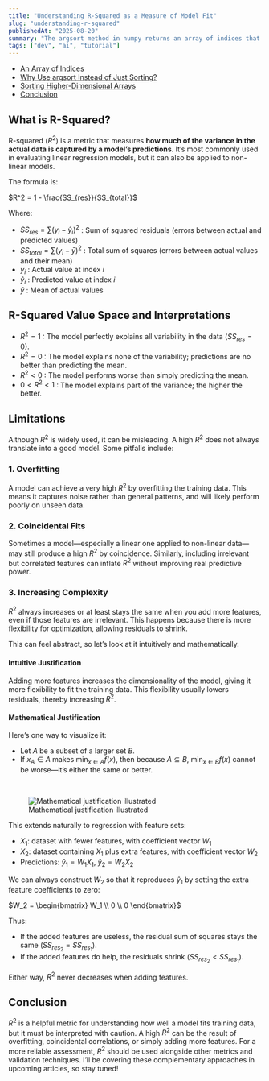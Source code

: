 ```yaml
---
title: "Understanding R-Squared as a Measure of Model Fit"
slug: "understanding-r-squared"
publishedAt: "2025-08-20"
summary: "The argsort method in numpy returns an array of indices that can be used to sort the array itself or another array. At first, its mechanism might feel a little confusing, but the idea is both powerful and straightforward once you understand how it works and why we need it."
tags: ["dev", "ai", "tutorial"]
---
```


- [An Array of Indices](#an-array-of-indices)
- [Why Use argsort Instead of Just Sorting?](#why-use-argsort-instead-of-just-sorting)
- [Sorting Higher-Dimensional Arrays](#sorting-higher-dimensional-arrays)
- [Conclusion](#conclusion)

## What is R-Squared?

R-squared ($R^2$) is a metric that measures **how much of the variance in the actual data is captured by a model’s predictions**. It’s most commonly used in evaluating linear regression models, but it can also be applied to non-linear models.

The formula is:

<div style={{textAlign: "center"}}>
$R^2 = 1 - \frac{SS_{res}}{SS_{total}}$
</div>

Where:

- $SS_{res} = \sum(y_i - \hat{y}_i)^2$ : Sum of squared residuals (errors between actual and predicted values)
- $SS_{total} = \sum(y_i - \bar{y})^2$ : Total sum of squares (errors between actual values and their mean)
- $y_i$ : Actual value at index $i$
- $\hat{y}_i$ : Predicted value at index $i$
- $\bar{y}$ : Mean of actual values

## R-Squared Value Space and Interpretations

- $R^2 = 1$ : The model perfectly explains all variability in the data ($SS_{res} = 0$).
- $R^2 = 0$ : The model explains none of the variability; predictions are no better than predicting the mean.
- $R^2 < 0$ : The model performs worse than simply predicting the mean.
- $0 < R^2 < 1$ : The model explains part of the variance; the higher the better.

## Limitations

Although $R^2$ is widely used, it can be misleading. A high $R^2$ does not always translate into a good model. Some pitfalls include:

### 1. Overfitting

A model can achieve a very high $R^2$ by overfitting the training data. This means it captures noise rather than general patterns, and will likely perform poorly on unseen data.

### 2. Coincidental Fits

Sometimes a model—especially a linear one applied to non-linear data—may still produce a high $R^2$ by coincidence. Similarly, including irrelevant but correlated features can inflate $R^2$ without improving real predictive power.

### 3. Increasing Complexity

$R^2$ always increases or at least stays the same when you add more features, even if those features are irrelevant. This happens because there is more flexibility for optimization, allowing residuals to shrink.

This can feel abstract, so let’s look at it intuitively and mathematically.

#### Intuitive Justification

Adding more features increases the dimensionality of the model, giving it more flexibility to fit the training data. This flexibility usually lowers residuals, thereby increasing $R^2$.

#### Mathematical Justification

Here’s one way to visualize it:

- Let $A$ be a subset of a larger set $B$.
- If $x_A \in A$ makes $\min_{x \in A}f(x)$, then because $A \subseteq B$, $\min_{x \in B}f(x)$ cannot be worse—it’s either the same or better.
<br/>
<figure style={{ textAlign: "center" }}>
  <img
    src="/understanding-r-squared/r-squared.png"
    alt="Mathematical justification illustrated"
    style={{ marginBottom: "8px" }}
  />
  <figcaption>Mathematical justification illustrated</figcaption>
</figure>

This extends naturally to regression with feature sets:

- $X_1$: dataset with fewer features, with coefficient vector $W_1$
- $X_2$: dataset containing $X_1$ plus extra features, with coefficient vector $W_2$
- Predictions: $\hat{y}_1 = W_1X_1$, $\hat{y}_2 = W_2X_2$

We can always construct $W_2$ so that it reproduces $\hat{y}_1$ by setting the extra feature coefficients to zero:

<div style={{textAlign: "center"}}>
$W_2 = \begin{bmatrix} W_1 \\ 0 \\ 0 \end{bmatrix}$
</div>

Thus:

- If the added features are useless, the residual sum of squares stays the same ($SS_{res_2} = SS_{res_1}$).
- If the added features do help, the residuals shrink ($SS_{res_2} < SS_{res_1}$).

Either way, $R^2$ never decreases when adding features.

## Conclusion

$R^2$ is a helpful metric for understanding how well a model fits training data, but it must be interpreted with caution. A high $R^2$ can be the result of overfitting, coincidental correlations, or simply adding more features. For a more reliable assessment, $R^2$ should be used alongside other metrics and validation techniques. I’ll be covering these complementary approaches in upcoming articles, so stay tuned!



